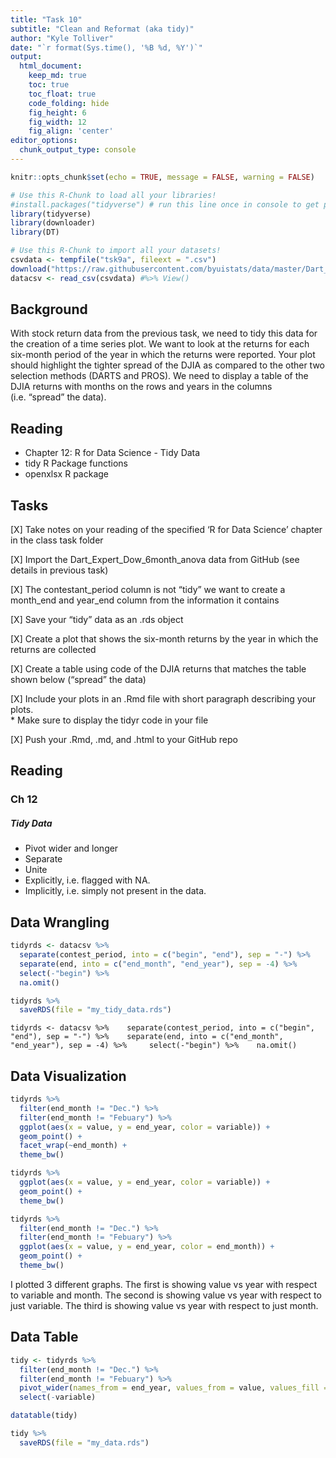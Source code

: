 ```yaml
---
title: "Task 10"
subtitle: "Clean and Reformat (aka tidy)"
author: "Kyle Tolliver"
date: "`r format(Sys.time(), '%B %d, %Y')`"
output:
  html_document:  
    keep_md: true
    toc: true
    toc_float: true
    code_folding: hide
    fig_height: 6
    fig_width: 12
    fig_align: 'center'
editor_options: 
  chunk_output_type: console
---
```


```r
knitr::opts_chunk$set(echo = TRUE, message = FALSE, warning = FALSE)
```

```r
# Use this R-Chunk to load all your libraries!
#install.packages("tidyverse") # run this line once in console to get package
library(tidyverse)
library(downloader)
library(DT)
```

```r
# Use this R-Chunk to import all your datasets!
csvdata <- tempfile("tsk9a", fileext = ".csv")
download("https://raw.githubusercontent.com/byuistats/data/master/Dart_Expert_Dow_6month_anova/Dart_Expert_Dow_6month_anova.csv",mode = "wb", destfile = csvdata)
datacsv <- read_csv(csvdata) #%>% View() 
```

## Background

With stock return data from the previous task, we need to tidy this data for the creation of a time series plot. We want to look at the returns for each six-month period of the year in which the returns were reported. Your plot should highlight the tighter spread of the DJIA as compared to the other two selection methods (DARTS and PROS). We need to display a table of the DJIA returns with months on the rows and years in the columns (i.e. “spread” the data).

## Reading

* Chapter 12: R for Data Science - Tidy Data
* tidy R Package functions
* openxlsx R package

## Tasks

[X] Take notes on your reading of the specified ‘R for Data Science’ chapter in the class task folder

[X] Import the Dart_Expert_Dow_6month_anova data from GitHub (see details in previous task)

[X] The contestant_period column is not “tidy” we want to create a month_end and year_end column from the information it contains

[X] Save your “tidy” data as an .rds object

[X] Create a plot that shows the six-month returns by the year in which the returns are collected

[X] Create a table using code of the DJIA returns that matches the table shown below (“spread” the data)

[X] Include your plots in an .Rmd file with short paragraph describing your plots.     
* Make sure to display the tidyr code in your file

[X] Push your .Rmd, .md, and .html to your GitHub repo

## Reading        
### Ch 12

##### Tidy Data

* Pivot wider and longer
* Separate
* Unite
* Explicitly, i.e. flagged with NA.
* Implicitly, i.e. simply not present in the data.

## Data Wrangling

```r
tidyrds <- datacsv %>% 
  separate(contest_period, into = c("begin", "end"), sep = "-") %>% 
  separate(end, into = c("end_month", "end_year"), sep = -4) %>%  
  select(-"begin") %>% 
  na.omit() 

tidyrds %>% 
  saveRDS(file = "my_tidy_data.rds")
```

`tidyrds <- datacsv %>% 
  separate(contest_period, into = c("begin", "end"), sep = "-") %>% 
  separate(end, into = c("end_month", "end_year"), sep = -4) %>%  
  select(-"begin") %>% 
  na.omit() `

## Data Visualization

```r
tidyrds %>% 
  filter(end_month != "Dec.") %>% 
  filter(end_month != "Febuary") %>% 
  ggplot(aes(x = value, y = end_year, color = variable)) + 
  geom_point() +
  facet_wrap(~end_month) + 
  theme_bw()
```

```r
tidyrds %>% 
  ggplot(aes(x = value, y = end_year, color = variable)) + 
  geom_point() + 
  theme_bw()
```

```r
tidyrds %>% 
  filter(end_month != "Dec.") %>% 
  filter(end_month != "Febuary") %>% 
  ggplot(aes(x = value, y = end_year, color = end_month)) + 
  geom_point() + 
  theme_bw()
```

I plotted 3 different graphs. The first is showing value vs year with respect to variable and month. The second is showing value vs year with respect to just variable. The third is showing value vs year with respect to just month.

## Data Table

```r
tidy <- tidyrds %>% 
  filter(end_month != "Dec.") %>% 
  filter(end_month != "Febuary") %>% 
  pivot_wider(names_from = end_year, values_from = value, values_fill = list(value = 0)) %>%
  select(-variable)

datatable(tidy)

tidy %>% 
  saveRDS(file = "my_data.rds")
```